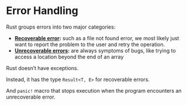 # Error Handling

Rust groups errors into two major categories:

- **[Recoverable error](recoverable-error):** such as a file not found error, we most likely just want to report the problem to the user and retry the operation.
- **[Unrecoverable errors](unrecoverable-error):** are always symptoms of bugs, like trying to access a location beyond the end of an array

Rust doesn’t have exceptions. 

Instead, it has the type `Result<T, E>` for recoverable errors.

And `panic!` macro that stops execution when the program encounters an unrecoverable error.
